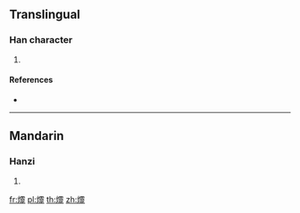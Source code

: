 ==Translingual==

===Han character===
{{Han char|rn=86|rad=火|as=24|sn=28|four=91814|canj=FMBO,XFMBO}}

# {{defn|Han|sort=火24}}

====References====
* {{Han ref|kx=0688.180|dkj=19644|dj=1101.040|hdz=32250.250|uh=7227|ud=29223|bh=F9BC|bd=63932}}

----

==Mandarin==

===Hanzi===
{{cmn-hanzi|pin=[[líng]] ([[ling2]])|wg=ling<sup>2</sup>}}

# {{defn|lang=cmn|sort=火24}}

[[fr:爧]]
[[pl:爧]]
[[th:爧]]
[[zh:爧]]